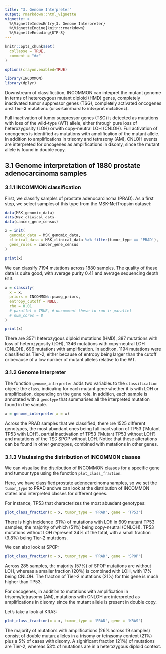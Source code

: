 ```yaml
---
title: "3. Genome Interpreter"
output: rmarkdown::html_vignette
vignette: >
  %\VignetteIndexEntry{3. Genome Interpreter}
  %\VignetteEngine{knitr::rmarkdown}
  %\VignetteEncoding{UTF-8}
---
```


```r
knitr::opts_chunk$set(
  collapse = TRUE,
  comment = "#>"
)

options(crayon.enabled=TRUE)
```

```r
library(INCOMMON)
library(dplyr)
```

Downstream of classification, INCOMMON can interpret the mutant genome in terms of
heterozygous mutant diploid (HMD) genes, completely inactivated tumor suppressor genes (TSG), completely activated oncogenes and Tier-2 mutations (uncertain/hard to interpret mutations). 

Full inactivation of tumor suppressor genes (TSG) is detected as
mutations with loss of the wild-type (WT) allele, either through pure loss of heterozygosity (LOH) or with copy-neutral LOH (CNLOH). Full activation of oncogenes is identified as 
mutations with amplification of the mutant allele. In addition to amplifications in trisomy 
and tetrasomy (AM), CNLOH events are interpreted for oncogenes as amplifications in disomy,
since the mutant allele is found in double copy.

## 3.1 Genome interpretation of 1880 prostate adenocarcinoma samples

### 3.1.1 INCOMMON classification

First, we classify samples of prostate adenocarcinoma (PRAD). As a first step, we select samples of this type from the MSK-MetTropsim dataset:

```r
data(MSK_genomic_data)
data(MSK_clinical_data)
data(cancer_gene_census)

x = init(
  genomic_data = MSK_genomic_data,
  clinical_data = MSK_clinical_data %>% filter(tumor_type == 'PRAD'),
  gene_roles = cancer_gene_census
)

print(x)
```

We can classify 7194 mutations across 1880 samples. The quality of these data is quite good, with average purity 0.41 and average sequencing depth 613.

```r
x = classify(
  x = x,
  priors = INCOMMON::pcawg_priors,
  entropy_cutoff = NULL,
  rho = 0.01
  # parallel = TRUE, # uncomment these to run in parallel
  # num_cores = 8
)
```

```r
print(x)
```

There are 3571 heterozygous diploid mutations (HMD), 387 mutations with loss of 
heterozygosity (LOH), 1346 mutations with copy-neutral LOH (CNLOH), 696 mutations
with amplification. In addition, 1194 mutations were classified as Tier-2, either 
because of entropy being larger than the cutoff or because of a low number of mutant
alleles relative to the WT.

### 3.1.2 Genome Interpreter

The function `genome_interpreter` adds two variables to the `classification` object:
the `class`, indicating for each mutant gene whether it is with LOH or amplification,
depending on the gene role. In addition, each sample is annotated with a `genotype` 
that summarises all the interpreted mutation found in the sample.

```r
x = genome_interpreter(x = x)
```

Across the PRAD samples that we classified, there are 1525 different genotypes, the
most abundant ones being full inactivation of TP53 ('Mutant TP53 with LOH'), partial 
inactivation of TP53 ('Mutant TP53 without LOH') and mutations of the TSG SPOP without LOH. 
Notice that these alterations can be found in other genotypes, combined with mutations in other genes.

### 3.1.3 Visulasing the distribution of INCOMMON classes

We can visualise the distribution of INCOMMON classes for a specific gene and tumour
type using the function `plot_class_fraction`.

Here, we have classified prostate adenocarcinoma samples, so we set the `tumor_type` to PRAD and we can look at the distribution of INCOMMON states and interpreted classes for different genes.

For instance, TP53 that characterizes the most abundant genotypes:  

```r
plot_class_fraction(x = x, tumor_type = 'PRAD', gene = 'TP53')
```

There is high incidence (61%) of mutations with LOH in 609 mutant TP53 samples, the majority of which (51%) being copy-neutral (CNLOH). TP53 mutations without LOH represent 34% of the total, with a small fraction (9.8%) being Tier-2 mutations.

We can also look at SPOP:

```r
plot_class_fraction(x = x, tumor_type = 'PRAD', gene = 'SPOP')
```
Across 285 samples, the majority (57%) of SPOP mutations are without LOH, whereas a smaller fraction (20%) is combined with LOH, with 17% being CNLOH. The fraction of Tier-2 mutations (21%) for this gene is much higher than TP53.

For oncogenes, in addition to mutations with amplification in trisomy/tetrasomy (AM), mutations with CNLOH are interpreted as amplifications in disomy, since the mutant allele is present in double copy.

Let's take a look at KRAS:

```r
plot_class_fraction(x = x, tumor_type = 'PRAD', gene = 'KRAS')
```

The majority of mutations with amplifications (26% across 19 samples) consist of double mutant alleles in a trisomy or tetrasomy context (21%) plus a 5% of cases with disomy. A significant fraction (21%) of mutations are Tier-2, whereas 53% of mutations are in a heterozygous diploid context.
